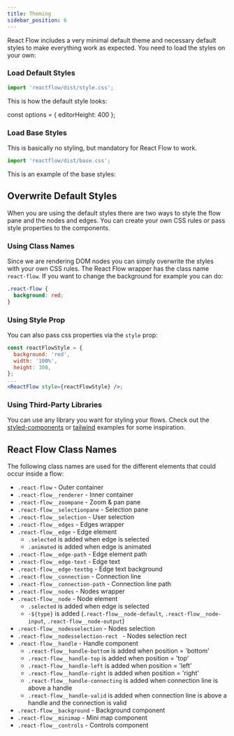 ```yaml
---
title: Theming
sidebar_position: 6
---
```


React Flow includes a very minimal default theme and necessary default styles to make everything work as expected. You need to load the styles on your own:

### Load Default Styles

```js
import 'reactflow/dist/style.css';
```

This is how the default style looks:

const options = { editorHeight: 400 };

<CodeViewer codePath="example-flows/DefaultStyle" showEditor={false} options={options} />

### Load Base Styles

This is basically no styling, but mandatory for React Flow to work.

```js
import 'reactflow/dist/base.css';
```

This is an example of the base styles:

<CodeViewer codePath="example-flows/BaseStyle" showEditor={false} options={options} />

## Overwrite Default Styles

When you are using the default styles there are two ways to style the flow pane and the nodes and edges.
You can create your own CSS rules or pass style properties to the components.

### Using Class Names

Since we are rendering DOM nodes you can simply overwrite the styles with your own CSS rules.
The React Flow wrapper has the class name `react-flow`. If you want to change the background for example you can do:

```css
.react-flow {
  background: red;
}
```

### Using Style Prop

You can also pass css properties via the `style` prop:

```jsx
const reactFlowStyle = {
  background: 'red',
  width: '100%',
  height: 300,
};
...
<ReactFlow style={reactFlowStyle} />;
```

### Using Third-Party Libraries

You can use any library you want for styling your flows. Check out the [styled-components](/docs/examples/styling/styled-components/) or [tailwind](/docs/examples/styling/tailwind/) examples for some inspiration.

## React Flow Class Names

The following class names are used for the different elements that could occur inside a flow:

- `.react-flow` - Outer container
- `.react-flow__renderer` - Inner container
- `.react-flow__zoompane` - Zoom & pan pane
- `.react-flow__selectionpane` - Selection pane
- `.react-flow__selection` - User selection
- `.react-flow__edges` - Edges wrapper
- `.react-flow__edge` - Edge element
  - `.selected` is added when edge is selected
  - `.animated` is added when edge is animated
- `.react-flow__edge-path` - Edge element path
- `.react-flow__edge-text` - Edge text
- `.react-flow__edge-textbg` - Edge text background
- `.react-flow__connection` - Connection line
- `.react-flow__connection-path` - Connection line path
- `.react-flow__nodes` - Nodes wrapper
- `.react-flow__node` - Node element
  - `.selected` is added when edge is selected
  - `-${type}` is added (`.react-flow__node-default`, `.react-flow__node-input`, `.react-flow__node-output`)
- `.react-flow__nodesselection` - Nodes selection
- `.react-flow__nodesselection-rect ` - Nodes selection rect
- `.react-flow__handle` - Handle component
  - `.react-flow__handle-bottom` is added when position = 'bottom'
  - `.react-flow__handle-top` is added when position = 'top'
  - `.react-flow__handle-left` is added when position = 'left'
  - `.react-flow__handle-right` is added when position = 'right'
  - `.react-flow__handle-connecting` is added when connection line is above a handle
  - `.react-flow__handle-valid` is added when connection line is above a handle and the connection is valid
- `.react-flow__background` - Background component
- `.react-flow__minimap` - Mini map component
- `.react-flow__controls` - Controls component
